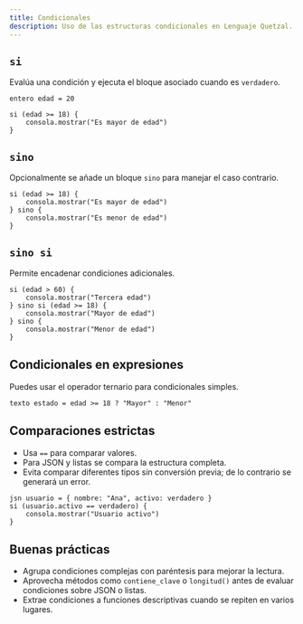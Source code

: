 ```yaml
---
title: Condicionales
description: Uso de las estructuras condicionales en Lenguaje Quetzal.
---
```


## `si`

Evalúa una condición y ejecuta el bloque asociado cuando es `verdadero`.

```qz
entero edad = 20

si (edad >= 18) {
    consola.mostrar("Es mayor de edad")
}
```

## `sino`

Opcionalmente se añade un bloque `sino` para manejar el caso contrario.

```qz
si (edad >= 18) {
    consola.mostrar("Es mayor de edad")
} sino {
    consola.mostrar("Es menor de edad")
}
```

## `sino si`

Permite encadenar condiciones adicionales.

```qz
si (edad > 60) {
    consola.mostrar("Tercera edad")
} sino si (edad >= 18) {
    consola.mostrar("Mayor de edad")
} sino {
    consola.mostrar("Menor de edad")
}
```

## Condicionales en expresiones

Puedes usar el operador ternario para condicionales simples.

```qz
texto estado = edad >= 18 ? "Mayor" : "Menor"
```

## Comparaciones estrictas

- Usa `==` para comparar valores.
- Para JSON y listas se compara la estructura completa.
- Evita comparar diferentes tipos sin conversión previa; de lo contrario se generará un error.

```qz
jsn usuario = { nombre: "Ana", activo: verdadero }
si (usuario.activo == verdadero) {
    consola.mostrar("Usuario activo")
}
```

## Buenas prácticas

- Agrupa condiciones complejas con paréntesis para mejorar la lectura.
- Aprovecha métodos como `contiene_clave` o `longitud()` antes de evaluar condiciones sobre JSON o listas.
- Extrae condiciones a funciones descriptivas cuando se repiten en varios lugares.
